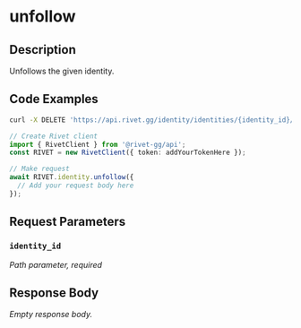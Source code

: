 

# unfollow

## Description

Unfollows the given identity.


## Code Examples

<CodeGroup title='Request' tag='DELETE' label='https://api.rivet.gg/identity/identities/{identity_id}/follow'>

```bash {{ title: 'cURL' }}
curl -X DELETE 'https://api.rivet.gg/identity/identities/{identity_id}/follow'
```

```ts
// Create Rivet client
import { RivetClient } from '@rivet-gg/api';
const RIVET = new RivetClient({ token: addYourTokenHere });

// Make request
await RIVET.identity.unfollow({
  // Add your request body here
});
```

</CodeGroup>


## Request Parameters


### `identity_id`

_Path parameter, required_





## Response Body

_Empty response body._

